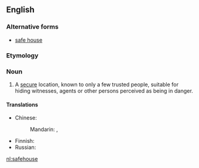 ==English==
{{wikipedia}}
===Alternative forms===
* [[safe house]]

===Etymology===
{{compound|safe|house|lang=en}}

===Noun===
{{en-noun}}

# A [[secure]] location, known to only a few trusted people, suitable for hiding witnesses, agents or other persons perceived as being in danger.

====Translations====
{{trans-top|secure location}}
* Chinese:
*: Mandarin: {{t|cmn|[[安全]][[藏身處]]|sc=Hani}}, {{t|cmn|[[安全]][[藏身处]]|tr=ānquán cángshēnchù|sc=Hani}}
{{trans-mid}}
* Finnish: {{t|fi|turvatalo}}
* Russian: {{t-needed|ru}}
{{trans-bottom}}

[[nl:safehouse]]